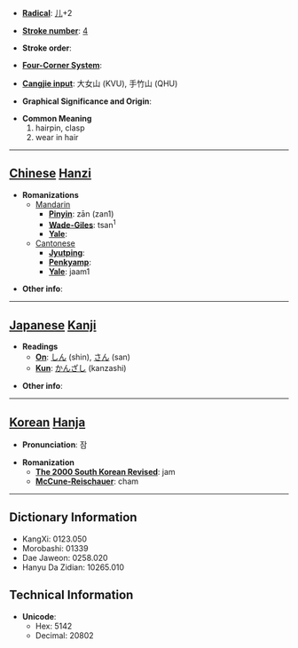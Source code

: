 * '''[[Wiktionary:Chinese radical index| Radical]]''': [[Wiktionary:Chinese radical index 儿|儿]]+2

* '''[[Wiktionary:Chinese total strokes index|Stroke number]]''': [[Wiktionary:Chinese total strokes index 4|4]]

* '''Stroke order''': 

* '''[[Wiktionary:Chinese four corner index|Four-Corner System]]''': 

* '''[[Wiktionary:Chinese Cangjie index|Cangjie input]]''': 大女山 (KVU), 手竹山 (QHU)

* '''Graphical Significance and Origin''': 

* '''Common Meaning'''
*#hairpin, clasp
*# wear in hair


----

== [[Chinese]] [[Hanzi]] ==

* '''Romanizations'''
** [[Mandarin]]
*** '''[[Pinyin]]''': zān (zan1)
*** '''[[Wade-Giles]]''': tsan<sup>1</sup>
*** '''[[Yale]]''': 
**[[Cantonese]]
***'''[[Jyutping]]''':
***'''[[Penkyamp]]''': 
***'''[[Yale]]''': jaam1

* '''Other info''': 

----

== [[Japanese]] [[Kanji]] ==

* '''Readings'''
** '''[[On]]''': [[しん]] (shin), [[さん]] (san)
** '''[[Kun]]''': [[かんざし]] (kanzashi)

* '''Other info''':  

----

== [[Korean]] [[Hanja]] ==

* '''Pronunciation''': 잠

* '''Romanization'''
** '''[[The 2000 South Korean Revised Romanization|The 2000 South Korean Revised]]''': jam
** '''[[McCune-Reischauer]]''': cham

----

== Dictionary Information ==

* KangXi: 0123.050
* Morobashi: 01339
* Dae Jaweon: 0258.020
* Hanyu Da Zidian: 10265.010

== Technical Information ==

* '''Unicode''':
** Hex: 5142
** Decimal: 20802